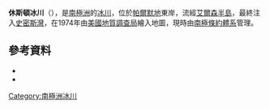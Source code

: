 {{coord|70|34|S|62|3|W|source:GNIS|display=title}}

'''休斯頓冰川'''（{{lang-en|Houston Glacier}}），是[[南極洲|南極洲]]的[[冰川|冰川]]，位於[[帕爾默地|帕爾默地]]東岸，流經[[艾爾森半島|艾爾森半島]]，最終注入[[史密斯灣_(帕爾默地)|史密斯灣]]，在1974年由[[美國地質調查局|美國地質調查局]]繪入地圖，現時由[[南極條約體系|南極條約體系]]管理。

==參考資料==
*{{cite gnis | type = antarid | id = 7064| name = Houston Glacier | accessdate = 2012-06-28}}
*{{usgs-gazetteer|id=7064}}

{{Antarctica-geo-stub}}
[[Category:南極洲冰川|Category:南極洲冰川]]